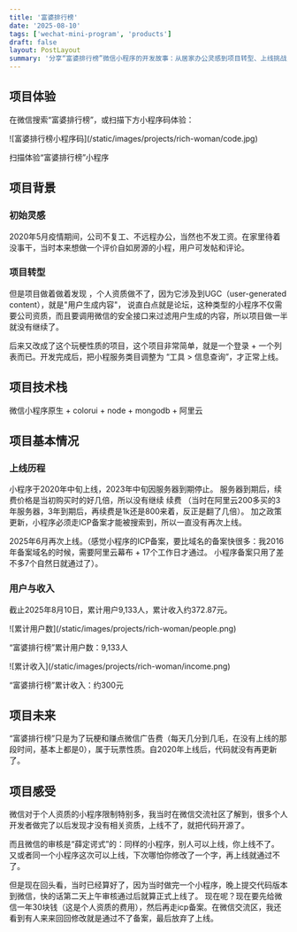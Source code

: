 ```yaml
---
title: '富婆排行榜'
date: '2025-08-10'
tags: ['wechat-mini-program', 'products']
draft: false
layout: PostLayout
summary: '分享“富婆排行榜”微信小程序的开发故事：从居家办公灵感到项目转型、上线挑战，揭秘技术栈、用户数据和未来计划。'
---
```


## 项目体验

在微信搜索“富婆排行榜”，或扫描下方小程序码体验：

<div className="my-1 w-full overflow-hidden px-2 xl:my-1 xl:w-1/2 xl:px-2 not-prose">
  ![富婆排行榜小程序码](/static/images/projects/rich-woman/code.jpg)
  <p className="text-center pt-[10px] text-sm text-gray-500">扫描体验“富婆排行榜”小程序</p>
</div>

## 项目背景

### 初始灵感
2020年5月疫情期间，公司不复工、不远程办公，当然也不发工资。在家里待着没事干，当时本来想做一个评价自如房源的小程，用户可发帖和评论。

### 项目转型
但是项目做着做着发现 ，个人资质做不了，因为它涉及到UGC（user-generated content），就是"用户生成内容"，
说直白点就是论坛，这种类型的小程序不仅需要公司资质，而且要调用微信的安全接口来过滤用户生成的内容，所以项目做一半就没有继续了。

后来又改成了这个玩梗性质的项目，这个项目非常简单，就是一个登录 + 一个列表而已。开发完成后，把小程服务类目调整为 “工具 > 信息查询”，才正常上线。


## 项目技术栈

微信小程序原生 + colorui + node + mongodb + 阿里云
## 项目基本情况

### 上线历程
小程序于2020年中旬上线，2023年中旬因服务器到期停止。
服务器到期后，续费价格是当初购买时的好几倍，所以没有继续 续费
（当时在阿里云200多买的3年服务器，3年到期后，再续费是1k还是800来着，反正是翻了几倍）。
加之政策更新，小程序必须走ICP备案才能被搜索到，所以一直没有再次上线。

2025年6月再次上线。（感觉小程序的ICP备案，要比域名的备案快很多：我2016年备案域名的时候，需要阿里云幕布 + 17个工作日才通过。 小程序备案只用了差不多7个自然日就通过了）。

### 用户与收入
截止2025年8月10日，累计用户9,133人，累计收入约372.87元。

<div className="my-1 w-full not-prose">
  ![累计用户数](/static/images/projects/rich-woman/people.png)
  <p className="my-[10px] mb-[20px] text-center text-sm text-gray-500">“富婆排行榜”累计用户数：9,133人</p>
</div>

<div className="my-1 w-full not-prose">
  ![累计收入](/static/images/projects/rich-woman/income.png)
  <p className="my-[10px] text-center text-sm text-gray-500">“富婆排行榜”累计收入：约300元</p>
</div>

## 项目未来

“富婆排行榜”只是为了玩梗和赚点微信广告费（每天几分到几毛，在没有上线的那段时间，基本上都是0），属于玩票性质。自2020年上线后，代码就没有再更新了。

## 项目感受
微信对于个人资质的小程序限制特别多，我当时在微信交流社区了解到，很多个人开发者做完了以后发现才没有相关资质，上线不了，就把代码开源了。

而且微信的审核是“薛定谔式”的：同样的小程序，别人可以上线，你上线不了。
又或者同一个小程序这次可以上线，下次哪怕你修改了一个字，再上线就通过不了。

但是现在回头看，当时已经算好了，因为当时做完一个小程序，晚上提交代码版本到微信，快的话第二天上午审核通过后就算正式上线了。
现在呢？现在要先给微信一年30块钱（这是个人资质的费用），然后再走icp备案。在微信交流区，我还看到有人来来回回修改就是通过不了备案，最后放弃了上线。
